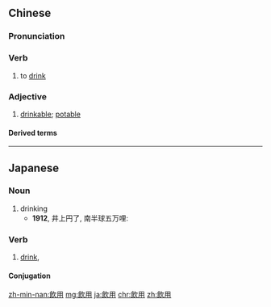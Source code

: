 ==Chinese==
{{zh-forms|s=饮用}}

===Pronunciation===
{{zh-pron
|m=yǐnyòng
|mn=ím-iōng
|cat=v,a
}}

===Verb===
{{zh-verb}}

# to [[drink]]

===Adjective===
{{zh-adj}}

# [[drinkable]]; [[potable]]

====Derived terms====
{{zh-der|飲用水}}

----

==Japanese==
{{ja-kanjitab|いん|よう|yomi=on}}

===Noun===
{{ja-noun|いんよう}}

# drinking
#* '''1912''', 井上円了, 南半球五万哩:
#*: {{ja-usex|'''飲用'''は牛乳と湯水を限る。|'''いんよう''' は ぎゅうにゅう と ゆみず を かぎる。|Drinking is limited to milk and water.}}

===Verb===
{{ja-verb-suru|tr=trans|いんよう}}

# [[drink]], {{gloss|consume liquid through the mouth}}

====Conjugation====
{{ja-suru|いんよう}}

[[zh-min-nan:飲用]]
[[mg:飲用]]
[[ja:飲用]]
[[chr:飲用]]
[[zh:飲用]]